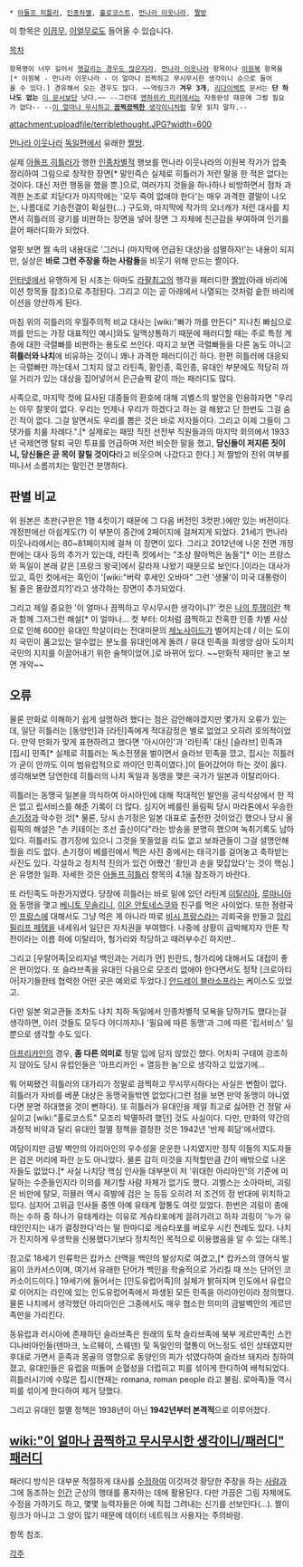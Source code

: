  * [[아돌프 히틀러]], [[인종차별]], [[홀로코스트]], [[먼나라 이웃나라]], [[짤방]]

이 항목은 [[이끔무]], [[이얼무]]로도 들어올 수 있습니다.

[[목차]]

 항목명이 너무 길어서 [[캠릿브지 대학의 연결구과|헷갈리는 경우도 많은지라]], [[먼나라 이웃나라]] 항목이나 [[이원복]] 항목을[* 이원복 - 먼나라 이웃나라 - 이 얼마나 끔찍하고 무시무시한 생각이니 순으로 들어올 수 있다.] 경유해서 오는 경우도 많다. ~~역링크가 '''겨우 3개''', [[리다이렉트]] 문서는 '''단 하나도 없는''' [[더이상(고)박정희대통령각하를매도하지말자|이 문서]]보단 낫다.~~ --그런데 [[엔하위키 미러]]에서는 자동완성 때문에 그럴 필요가 없다-- --[[러시아식 유머|이 얼마나 무시하고 '''끔찍끔찍한''' 생각이니]]처럼 잘못 읽지 말자.--

attachment:uploadfile/terriblethought.JPG?width=600

[[먼나라 이웃나라]] [[독일]]편에서 유래한 [[짤방]].

실제 [[아돌프 히틀러]]가 행한 [[인종차별]]적 행보를 먼나라 이웃나라의 이원복 작가가 압축 정리하여 그림으로 창작한 장면[* 말인즉슨 실제로 히틀러가 저런 말을 한 적은 없다는 것이다. 대신 저런 행동을 했을 뿐.]으로, 여러가지 것들을 하나하나 비방하면서 점차 과격한 논조로 치닫다가 마지막에는 '모두 죽여 없애야 한다'는 매우 과격한 결말이 나오는, 나름대로 기승전결이 확실한(...) 구도와, 마지막에 작가의 오너캐가 저런 대사를 치면서 히틀러의 광기를 비판하는 장면을 넣어 장면 그 자체에 친근감을 부여하여 인기를 끌어 패러디화가 되었다.

얼핏 보면 짤 속의 내용대로 '그러니 (마지막에 언급된 대상)을 섬멸하자!'는 내용이 되지만, 실상은 '''바로 그런 주장을 하는 사람들'''을 비웃기 위해 만드는 짤이다.

[[인터넷]]에서 유행하게 된 시초는 아마도 [[라팔최고]]의 행각을 패러디한 [[짤방]](아래 바리에이션 항목들 참조)으로 추정된다. 그리고 이는 곧 아래에서 나열되는 것처럼 숱한 바리에이션을 양산하게 된다. 

마침 위의 히틀러의 우월주의적 비교 대사는 [wiki:"빠가 까를 만든다" 지나친 빠심으로 까를 만드는 가장 대표적인 예시]와도 일맥상통하기 때문에 패러디할 때는 주로 특정 계층에 대한 극렬빠를 비판하는 용도로 쓰인다. 따지고 보면 극렬빠들을 다른 놈도 아니고 '''히틀러와 나치'''에 비유하는 것이니 꽤나 과격한 패러디이긴 하다. 한편 히틀러에 대응되는 극렬빠만 까는데서 그치지 않고 라틴족, 황인종, 흑인종, 유대인 부분에도 적당히 까일 거리가 있는 대상을 집어넣어서 은근슬쩍 같이 까는 패러디도 많다.

사족으로, 마지막 컷에 묘사된 대중들의 환호에 대해 괴벨스의 발언을 인용하자면 "우리는 아무 잘못이 없다. 우리는 언제나 우리가 하겠다고 하는 걸 해왔고 단 한번도 그걸 숨긴 적이 없다. 그걸 알면서도 우리를 뽑은 것은 바로 저자들이다. 그리고 이제 그들이 그 댓가를 치룰 차례다.".[* 실제로는 패망 직전 선전부 직원들과의 마지막 회의에서 1933년 국제연맹 탈퇴 국민 투표를 언급하며 저런 비슷한 말을 했고, '''당신들이 저지른 짓이니, 당신들은 곧 목이 잘릴 것이다'''라고 비웃으며 나갔다고 한다.] 저 짤방의 진위 여부를 떠나서 소름끼치는 말인건 분명하다.

== 판별 비교 ==
위 원본은 초판(구판은 1행 4컷이기 때문에 그 다음 버전인 3컷판.)에만 있는 버전이다. 개정판에선 아쉽게도(?) 이 부분이 중간에 2페이지에 걸쳐지게 되었다. 21세기 먼나라 이웃나라에서는 80~81페이지에 걸쳐 이 장면이 있다. 그리고 2012년에 나온 전면 개정판에는 대사 등의 추가가 있는데, 라틴족 컷에서는 "조상 팔아먹은 놈들"[* 이는 프랑스와 독일이 본래 같은 [프랑크 왕국]에서 갈라져 나왔기 때문으로 보인다.]이라는 대사가 있고, 흑인 컷에서는 흑인이 '[wiki:"버락 후세인 오바마" 그런 '생물'이 미국 대통령이 될 줄은 몰랐겠지?]'라고 생각하는 장면이 추가되었다. 

그리고 제일 중요한 '이 얼마나 끔찍하고 무시무시한 생각이니?' 컷은 [[나의 투쟁]]이란 책과 함께 그저그런 해설[* 이 얼마나... 컷 부터: 이처럼 끔찍하고 잔혹한 인종 차별 사상으로 인해 600만 유대인 학살이라는 전대미문의 [[제노사이드]]가 벌어지는데 / 이는 도이치 국민이 품고있는 알수없는 분노를 유대인에게 돌려 / 유대 민족을 희생양 삼아 도이치 국민의 지지를 이끌어내기 위한 술책이었어.]로 바뀌어 있다. ~~만화적 재미만 놓고 보면 개악~~

== 오류 ==
물론 만화로 이해하기 쉽게 설명하려 했다는 점은 감안해야겠지만 몇가지 오류가 있는데, 일단 히틀러는 [동양인]과 [라틴]족에게 적대감정은 별로 없었고 오히려 호의적이었다. 만약 만화가 맞게 표현하려고 했다면 '아시아인'과 '라틴족' 대신 [슬라브] 민족과 [집시] 민족[* 실제로 히틀러는 독소전쟁을 벌이면서 슬라브 민족을 깠고, 집시는 히틀러가 굳이 안까도 이미 범유럽적으로 까이던 민족이였다.]이 들어갔어야 하는 것이 옳다. 생각해보면 당연한데 히틀러의 나치 독일과 동맹을 맺은 국가가 일본과 이탈리아다.

히틀러는 동맹국 일본을 의식하여 아시아인에 대해 적대적인 발언을 공식석상에서 한 적은 없고  립서비스를 해준 기록이 더 많다. 심지어 베를린 올림픽 당시 마라톤에서 우승한 [[손기정]]과 악수한 것[* 물론, 당시 손기정은 일본 대표로 출전한 것이었긴 했으나 당시 올림픽의 해설은 "손 키테이는 조선 출신이다"라는 방송을 분명히 했으며 녹취기록도 남아있다. 히틀러도 경기장에 있으니 그것을 못들었을 리도 없고 보좌관들이 그걸 설명안해줬을 리도 없다. 손기정이 베를린에서 찍은 사진 중에서는 태극기를 걸어놓고 축하받는 사진도 있다. 각설하고 정치적 진의가 있건 어쨌건 '황인과 손을 맞잡았다'는 것이 핵심.]은 유명한 일화. 자세한 것은 [[아돌프 히틀러]] 항목의 4.1을 참조하기 바란다.

또 라틴족도 마찬가지였다. 당장에 히틀러는 바로 밑에 있던 라틴계 [[이탈리아]], [[루마니아]]와 동맹을 맺고 [[베니토 무솔리니]], [[이온 안토네스쿠]]와 친구를 먹은 사이었다. 또한 점령국인 [[프랑스]]에 대해서도 그냥 먹은 게 아니라 따로 [[비시 프랑스]]라는 괴뢰국을 만들고 [[앙리 필리프 페탱]]을 내세워서 일단은 자치권을 부여했다. 나중에 상황이 급박해지자 안톤 작전이라는 이름 하에 이탈리아, 헝가리와 작당하고 때려부수긴 하지만..

그리고 [우랄어족|오리지널 백인과는 거리가 먼] 핀란드, 헝가리에 대해서도 대접이 좋은 편이었다. 또 슬라브족을 유대인 다음으로 모조리 없애야 한다면서도 정작 [크로아티아|자기들한테 협력한 어떤 곳은 예외로 두었다.] [[안드레이 블라소프]]라는 케이스도 있었고.

다만 일본 외교관들 조차도 나치 치하 독일에서 인종차별적 모욕을 당하기도 했다는걸 생각하면, 이러 것들도 모두다 어디까지나 '필요에 따른 동맹'과 그에 따른 '립서비스' 일 뿐으로 생각할 수도 있다.

[[아프리카]]인의 경우, '''좀 다른 의미로''' 정말 입에 담지 않았긴 했다. 어차피 구태여 강조하지 않아도 당시 유럽인들은 '아프리카인 = 열등한 놈'으로 생각하고 있었기에... 

뭐 어찌됐건 히틀러의 대가리가 정말로 끔찍하고 무시무시하다는 사실은 변함이 없다. 히틀러가 자비를 베푼 대상은 동맹국들밖엔 없었다(그런 점을 보면 만약 동맹이 아니였다면 분명 하대했을 것이 뻔하다). 또 히틀러가 유대인을 제일 최고로 싫어한 건 정말 사실이고 [wiki:"홀로코스트" 모조리 박멸하려 했던] 것도 사실이다. 다만, 만화의 약간의 과정적 비약과 달리 유대인 절멸 정책을 결정한 것은 1942년 '반제 회담'에서였다.

여담이지만 금발 벽안의 아리아인의 우수성을 운운한 나치였지만 정작 이들의 지도자들은 검은 머리에 파란 눈도 아니었다. 물론 감히 이것을 지적할만큼 간이 배밖으로 나온 자들도 없었다.[* 사실 나치당 핵심 인사들 대부분이 저 '위대한 아리아인'의 기준에 미달하는 수준들인지라 이의를 제기할 사람 자체가 없기도 했다. 괴벨스는 소아마비, 괴링은 비만에 탈모, 히믈러 역시 흑발에 검은 눈 등등 오히려 저 조건의 정 반대에 위치하고 있다. 심지어 고위급 인사들 중엔 아예 유태계 혈통도 여럿 있었다. 한번은 괴링이 총애하는 수하 중 하나가 유태계라는 이유로 게슈타포에게 끌려가려고 하자 괴링이 '누가 유태인인지는 내가 결정한다'라는 말 한마디로 게슈타포를 버로우 시킨 전례도 있다. 나치가 진지하게 우생학을 신봉했다기보다 정치적인 목적으로 이용했음을 알 수 있는 대목.]

참고로 18세기 인류학은 캅카스 산맥을 백인의 발상지로 여겼고,[* 캅카스의 영어식 발음이 코카서스이며, 여기서 유래한 단어가 백인을 학술적으로 가리킬 때 쓰는 단어인 코카소이드이다.] 19세기에 들어서는 [인도유럽어족]의 실체가 밝혀지며 인도에서 유럽으로 이어지는 라인에 있는 인도유럽어족에서 파생된 모든 민족을 아리아인이라 정의했다. 물론 나치에서 생각했던 아리아인은 그중에서도 매우 협소한 의미의 금발벽안의 게르만족만을 가리킨다.

동유럽과 러시아에 존재하던 슬라브족은 원래의 토착 슬라브족에 북부 게르만족인 스칸디나비아인들(덴마크, 노르웨이, 스웨덴) 및 독일인의 혈통이 어느정도 섞인 상태였지만 후대로 가면서 훈족과 몽골의 영향으로 동양인의 피가 섞였다하여 슬라브 돼지라 칭하여졌고, 유대인들은 유럽을 떠돌며 순혈성을 더럽히고 피를 섞이게 한다하여 배척되었다. 히틀러시기에 수많은 집시(현재는 romana, roman people 라고 불림. 로마족)들 역시 피를 섞이게 한다하여 제거 당했다.

그리고 유대인 절멸 정책은 1938년이 아닌 '''1942년부터 본격적'''으로 이루어졌다. 

== [[wiki:"이 얼마나 끔찍하고 무시무시한 생각이니/패러디" 패러디]] ==
패러디 방식은 대부분 적절하게 대사를 [[수정]]하여 이것저것 황당한 주장을 하는 [[사람]]과 그에 동조하는 [[인간]] 군상의 행태를 풍자하는 데에 활용된다. 다만 가끔은 그림 자체에도 수정을 가하기도 하고, 몇몇 능력자들은 아예 직접 그려내는 신기를 선보인다(...). 짤이 링크가 아니고 그 양이 많기 때문에 데이터 네트워크 사용자는 주의바람.

항목 참조.

[[각주]]
